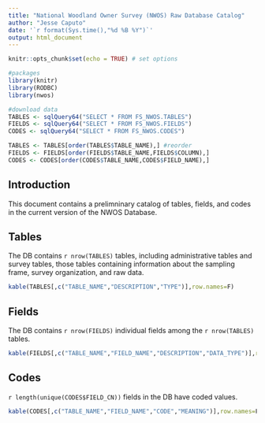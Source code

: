 ```yaml
---
title: "National Woodland Owner Survey (NWOS) Raw Database Catalog"
author: "Jesse Caputo"
date: '`r format(Sys.time(),"%d %B %Y")`'
output: html_document
---
```


```r
knitr::opts_chunk$set(echo = TRUE) # set options

#packages
library(knitr)
library(RODBC)
library(nwos)

#download data
TABLES <- sqlQuery64("SELECT * FROM FS_NWOS.TABLES")
FIELDS <- sqlQuery64("SELECT * FROM FS_NWOS.FIELDS")
CODES <- sqlQuery64("SELECT * FROM FS_NWOS.CODES")

TABLES <- TABLES[order(TABLES$TABLE_NAME),] #reorder
FIELDS <- FIELDS[order(FIELDS$TABLE_NAME,FIELDS$COLUMN),]
CODES <- CODES[order(CODES$TABLE_NAME,CODES$FIELD_NAME),]
```

## Introduction

This document contains a prelimninary catalog of tables, fields, and codes in the current version of the NWOS Database.

## Tables

The DB contains `r nrow(TABLES)` tables, including administrative tables and survey tables, those tables containing information about the sampling frame, survey organization, and raw data.

```r
kable(TABLES[,c("TABLE_NAME","DESCRIPTION","TYPE")],row.names=F)
```

## Fields

The DB contains `r nrow(FIELDS)` individual fields among the `r nrow(TABLES)` tables.

```r
kable(FIELDS[,c("TABLE_NAME","FIELD_NAME","DESCRIPTION","DATA_TYPE")],row.names=F)
```

## Codes

`r length(unique(CODES$FIELD_CN))` fields in the DB have coded values.

```r
kable(CODES[,c("TABLE_NAME","FIELD_NAME","CODE","MEANING")],row.names=F)
```